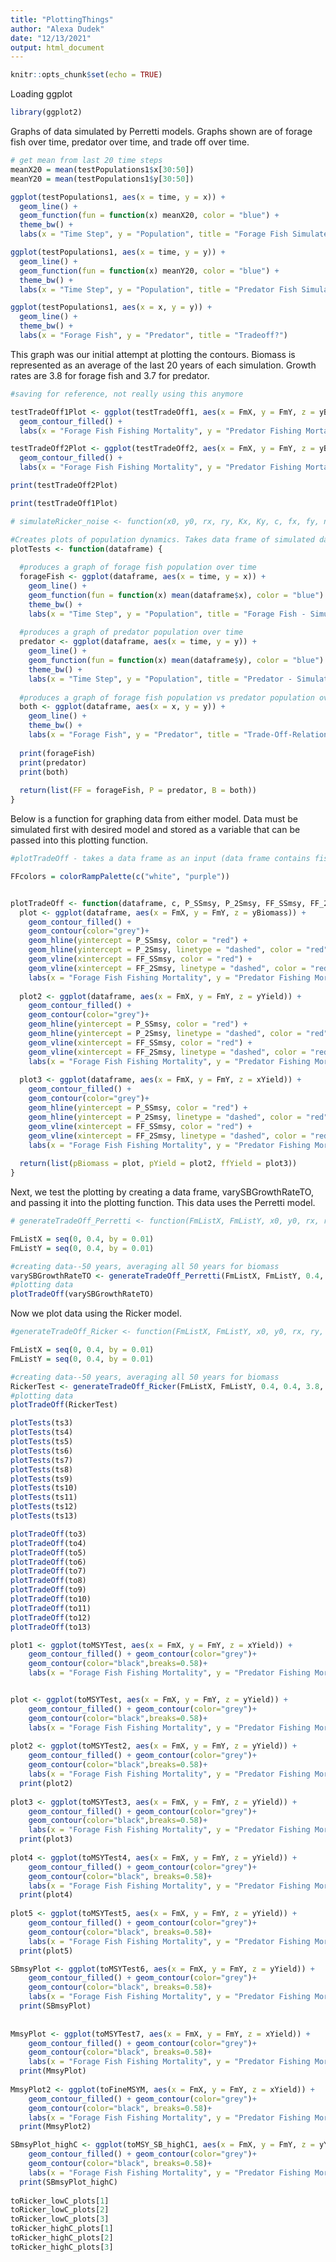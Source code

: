 ```yaml
---
title: "PlottingThings"
author: "Alexa Dudek"
date: "12/13/2021"
output: html_document
---
```


```r
knitr::opts_chunk$set(echo = TRUE)
```

Loading ggplot
```r
library(ggplot2)
```

Graphs of data simulated by Perretti models. Graphs shown are of forage fish over time, predator over time, and trade off over time. 
```r

# get mean from last 20 time steps
meanX20 = mean(testPopulations1$x[30:50])
meanY20 = mean(testPopulations1$y[30:50])

ggplot(testPopulations1, aes(x = time, y = x)) + 
  geom_line() +
  geom_function(fun = function(x) meanX20, color = "blue") +
  theme_bw() + 
  labs(x = "Time Step", y = "Population", title = "Forage Fish Simulated Time Series")

ggplot(testPopulations1, aes(x = time, y = y)) + 
  geom_line() +
  geom_function(fun = function(x) meanY20, color = "blue") +
  theme_bw() + 
  labs(x = "Time Step", y = "Population", title = "Predator Fish Simulated Time Series")

ggplot(testPopulations1, aes(x = x, y = y)) + 
  geom_line() +
  theme_bw() + 
  labs(x = "Forage Fish", y = "Predator", title = "Tradeoff?")

```

This graph was our initial attempt at plotting the contours. Biomass is represented as an average of the last 20 years of each simulation. Growth rates are 3.8 for forage fish and 3.7 for predator. 
```r
#saving for reference, not really using this anymore

testTradeOff1Plot <- ggplot(testTradeOff1, aes(x = FmX, y = FmY, z = yBiomass)) +
  geom_contour_filled() +
  labs(x = "Forage Fish Fishing Mortality", y = "Predator Fishing Mortality", title = "Trade Off Contour Analysis")

testTradeOff2Plot <- ggplot(testTradeOff2, aes(x = FmX, y = FmY, z = yBiomass)) +
  geom_contour_filled() +
  labs(x = "Forage Fish Fishing Mortality", y = "Predator Fishing Mortality", title = "Trade Off Contour Analysis on 200 years")

print(testTradeOff2Plot)

print(testTradeOff1Plot)
```

```r
# simulateRicker_noise <- function(x0, y0, rx, ry, Kx, Ky, c, fx, fy, numTimeSteps = 50)

#Creates plots of population dynamics. Takes data frame of simulated data from simulateRicker_noise or simulatePerretti_noise and plots populations over time, and populations against each other
plotTests <- function(dataframe) {
  
  #produces a graph of forage fish population over time
  forageFish <- ggplot(dataframe, aes(x = time, y = x)) + 
    geom_line() +
    geom_function(fun = function(x) mean(dataframe$x), color = "blue") +
    theme_bw() + 
    labs(x = "Time Step", y = "Population", title = "Forage Fish - Simulated Time Series")
  
  #produces a graph of predator population over time
  predator <- ggplot(dataframe, aes(x = time, y = y)) + 
    geom_line() +
    geom_function(fun = function(x) mean(dataframe$y), color = "blue") +
    theme_bw() + 
    labs(x = "Time Step", y = "Population", title = "Predator - Simulated Time Series")
  
  #produces a graph of forage fish population vs predator population over time
  both <- ggplot(dataframe, aes(x = x, y = y)) + 
    geom_line() +
    theme_bw() + 
    labs(x = "Forage Fish", y = "Predator", title = "Trade-Off-Relationship Between Forage Fish and Predator Populations")
  
  print(forageFish)
  print(predator)
  print(both)
  
  return(list(FF = forageFish, P = predator, B = both))
}


```
Below is a function for graphing data from either model. Data must be simulated first with desired model and stored as a variable that can be passed into this plotting function. 
```r

#plotTradeOff - takes a data frame as an input (data frame contains fishing mortalities of both forage fish and predator, biomass of forage fish and predator, and yield of forage fish and predator). The function returns three graphs: one showing contours of predator biomass, one showing contours of predator yield, and one showing contours of forage fish yield. 

FFcolors = colorRampPalette(c("white", "purple"))


plotTradeOff <- function(dataframe, c, P_SSmsy, P_2Smsy, FF_SSmsy, FF_2Smsy){
  plot <- ggplot(dataframe, aes(x = FmX, y = FmY, z = yBiomass)) +
    geom_contour_filled() + 
    geom_contour(color="grey")+
    geom_hline(yintercept = P_SSmsy, color = "red") +
    geom_hline(yintercept = P_2Smsy, linetype = "dashed", color = "red") +
    geom_vline(xintercept = FF_SSmsy, color = "red") +
    geom_vline(xintercept = FF_2Smsy, linetype = "dashed", color = "red") +
    labs(x = "Forage Fish Fishing Mortality", y = "Predator Fishing Mortality", title = paste("Trade Off Contour Analysis - Predator Biomass; c =", c))
  
  plot2 <- ggplot(dataframe, aes(x = FmX, y = FmY, z = yYield)) +
    geom_contour_filled() + 
    geom_contour(color="grey")+
    geom_hline(yintercept = P_SSmsy, color = "red") +
    geom_hline(yintercept = P_2Smsy, linetype = "dashed", color = "red") +
    geom_vline(xintercept = FF_SSmsy, color = "red") +
    geom_vline(xintercept = FF_2Smsy, linetype = "dashed", color = "red") +
    labs(x = "Forage Fish Fishing Mortality", y = "Predator Fishing Mortality", title = paste("Trade Off Contour Analysis - Predator Yield; c =", c))
  
  plot3 <- ggplot(dataframe, aes(x = FmX, y = FmY, z = xYield)) +
    geom_contour_filled() + 
    geom_contour(color="grey")+
    geom_hline(yintercept = P_SSmsy, color = "red") +
    geom_hline(yintercept = P_2Smsy, linetype = "dashed", color = "red") +
    geom_vline(xintercept = FF_SSmsy, color = "red") +
    geom_vline(xintercept = FF_2Smsy, linetype = "dashed", color = "red") +
    labs(x = "Forage Fish Fishing Mortality", y = "Predator Fishing Mortality", title = paste("Trade Off Contour Analysis - Forage Fish Yield; c =", c))
  
  return(list(pBiomass = plot, pYield = plot2, ffYield = plot3))
}

```


Next, we test the plotting by creating a data frame, varySBGrowthRateTO, and passing it into the plotting function. This data uses the Perretti model.
```r
# generateTradeOff_Perretti <- function(FmListX, FmListY, x0, y0, rx, ry, Kx, Ky, c, numTimeSteps = 50, numMeanYears = 20)

FmListX = seq(0, 0.4, by = 0.01) 
FmListY = seq(0, 0.4, by = 0.01)

#creating data--50 years, averaging all 50 years for biomass
varySBGrowthRateTO <- generateTradeOff_Perretti(FmListX, FmListY, 0.4, 0.4, 3.8, 2.5, 1.0, 1.0, 0.1, 50, 50)
#plotting data
plotTradeOff(varySBGrowthRateTO)
```


Now we plot data using the Ricker model. 
```r
#generateTradeOff_Ricker <- function(FmListX, FmListY, x0, y0, rx, ry, Kx, Ky, c, numTimeSteps = 50, numMeanYears = 20)

FmListX = seq(0, 0.4, by = 0.01) 
FmListY = seq(0, 0.4, by = 0.01)

#creating data--50 years, averaging all 50 years for biomass
RickerTest <- generateTradeOff_Ricker(FmListX, FmListY, 0.4, 0.4, 3.8, 2.5, 1.0, 1.0, 0, 200, 200)
#plotting data
plotTradeOff(RickerTest)

```

```r

plotTests(ts3)
plotTests(ts4)
plotTests(ts5)
plotTests(ts6)
plotTests(ts7)
plotTests(ts8)
plotTests(ts9)
plotTests(ts10)
plotTests(ts11)
plotTests(ts12)
plotTests(ts13)
```

```r
plotTradeOff(to3)
plotTradeOff(to4)
plotTradeOff(to5)
plotTradeOff(to6)
plotTradeOff(to7)
plotTradeOff(to8)
plotTradeOff(to9)
plotTradeOff(to10)
plotTradeOff(to11)
plotTradeOff(to12)
plotTradeOff(to13)

```

```r

plot1 <- ggplot(toMSYTest, aes(x = FmX, y = FmY, z = xYield)) +
    geom_contour_filled() + geom_contour(color="grey")+
    geom_contour(color="black",breaks=0.58)+
    labs(x = "Forage Fish Fishing Mortality", y = "Predator Fishing Mortality", title = "Forage Fish")


plot <- ggplot(toMSYTest, aes(x = FmX, y = FmY, z = yYield)) +
    geom_contour_filled() + geom_contour(color="grey")+
    geom_contour(color="black",breaks=0.58)+
    labs(x = "Forage Fish Fishing Mortality", y = "Predator Fishing Mortality", title = "Trade Off Contour Analysis-Predator Biomass")
  
plot2 <- ggplot(toMSYTest2, aes(x = FmX, y = FmY, z = yYield)) +
    geom_contour_filled() + geom_contour(color="grey")+
    geom_contour(color="black",breaks=0.58)+
    labs(x = "Forage Fish Fishing Mortality", y = "Predator Fishing Mortality", title = "Trade Off Contour Analysis-Predator Biomass")
  print(plot2)
  
plot3 <- ggplot(toMSYTest3, aes(x = FmX, y = FmY, z = yYield)) +
    geom_contour_filled() + geom_contour(color="grey")+
    geom_contour(color="black",breaks=0.58)+
    labs(x = "Forage Fish Fishing Mortality", y = "Predator Fishing Mortality", title = "Trade Off Contour Analysis-Predator Biomass")
  print(plot3)
  
plot4 <- ggplot(toMSYTest4, aes(x = FmX, y = FmY, z = yYield)) +
    geom_contour_filled() + geom_contour(color="grey")+
    geom_contour(color="black", breaks=0.58)+
    labs(x = "Forage Fish Fishing Mortality", y = "Predator Fishing Mortality", title = "Trade Off Contour Analysis-Predator Biomass")
  print(plot4)
  
plot5 <- ggplot(toMSYTest5, aes(x = FmX, y = FmY, z = yYield)) +
    geom_contour_filled() + geom_contour(color="grey")+
    geom_contour(color="black", breaks=0.58)+
    labs(x = "Forage Fish Fishing Mortality", y = "Predator Fishing Mortality", title = "Trade Off Contour Analysis-Predator Biomass")
  print(plot5)

```

```r

SBmsyPlot <- ggplot(toMSYTest6, aes(x = FmX, y = FmY, z = yYield)) +
    geom_contour_filled() + geom_contour(color="grey")+
    geom_contour(color="black", breaks=0.58)+
    labs(x = "Forage Fish Fishing Mortality", y = "Predator Fishing Mortality", title = "Trade Off Contour Analysis-Predator Biomass")
  print(SBmsyPlot)
  
  
MmsyPlot <- ggplot(toMSYTest7, aes(x = FmX, y = FmY, z = xYield)) +
    geom_contour_filled() + geom_contour(color="grey")+
    geom_contour(color="black", breaks=0.58)+
    labs(x = "Forage Fish Fishing Mortality", y = "Predator Fishing Mortality", title = "Trade Off Contour Analysis-Predator Biomass")
  print(MmsyPlot)
  
MmsyPlot2 <- ggplot(toFineMSYM, aes(x = FmX, y = FmY, z = xYield)) +
    geom_contour_filled() + geom_contour(color="grey")+
    geom_contour(color="black", breaks=0.58)+
    labs(x = "Forage Fish Fishing Mortality", y = "Predator Fishing Mortality", title = "Trade Off Contour Analysis-Predator Biomass")
  print(MmsyPlot2)
```
```r
SBmsyPlot_highC <- ggplot(toMSY_SB_highC1, aes(x = FmX, y = FmY, z = yYield)) +
    geom_contour_filled() + geom_contour(color="grey")+
    geom_contour(color="black", breaks=0.58)+
    labs(x = "Forage Fish Fishing Mortality", y = "Predator Fishing Mortality", title = "Trade Off Contour Analysis-Predator Biomass")
  print(SBmsyPlot_highC)
  
toRicker_lowC_plots[1]
toRicker_lowC_plots[2]
toRicker_lowC_plots[3]
toRicker_highC_plots[1]
toRicker_highC_plots[2]
toRicker_highC_plots[3]

```

